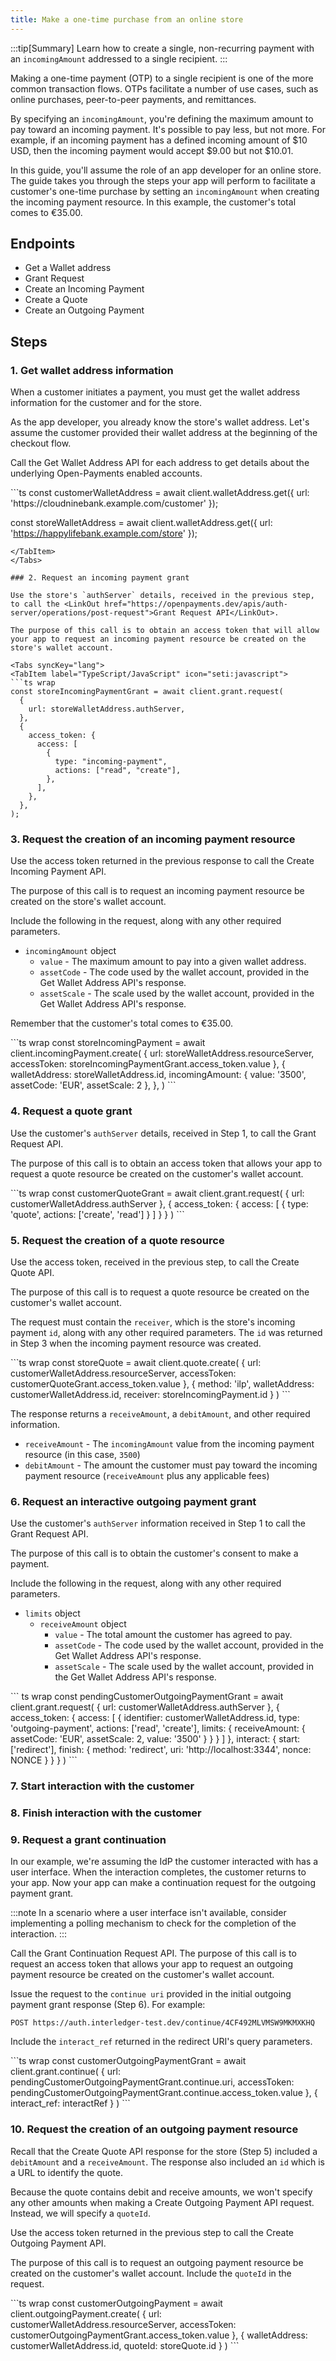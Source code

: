 ```yaml
---
title: Make a one-time purchase from an online store
---
```



:::tip[Summary]
Learn how to create a single, non-recurring payment with an `incomingAmount` addressed to a single recipient.
:::

Making a one-time payment (OTP) to a single recipient is one of the more common transaction flows. OTPs facilitate a number of use cases, such as online purchases, peer-to-peer payments, and remittances.

By specifying an `incomingAmount`, you're defining the maximum amount to pay toward an incoming payment. It's possible to pay less, but not more. For example, if an incoming payment has a defined incoming amount of $10 USD, then the incoming payment would accept $9.00 but not $10.01.

In this guide, you'll assume the role of an app developer for an online store. The guide takes you through the steps your app will perform to facilitate a customer's one-time purchase by setting an `incomingAmount` when creating the incoming payment resource. In this example, the customer's total comes to €35.00.

## Endpoints

- <LinkOut href='https://openpayments.dev/apis/wallet-address-server/operations/get-wallet-address/'>
    Get a Wallet address
  </LinkOut>
- <LinkOut href='https://openpayments.dev/apis/auth-server/operations/post-request/'>
    Grant Request
  </LinkOut>
- <LinkOut href='https://openpayments.dev/apis/resource-server/operations/create-incoming-payment/'>
    Create an Incoming Payment
  </LinkOut>
- <LinkOut href='https://openpayments.dev/apis/resource-server/operations/create-quote/'>
    Create a Quote
  </LinkOut>
- <LinkOut href='https://openpayments.dev/apis/resource-server/operations/create-outgoing-payment/'>
    Create an Outgoing Payment
  </LinkOut>

## Steps

### 1. Get wallet address information

When a customer initiates a payment, you must get the wallet address information for the customer and for the store.

As the app developer, you already know the store's wallet address. Let's assume the customer provided their wallet address at the beginning of the checkout flow.

Call the <LinkOut href="https://openpayments.dev/apis/wallet-address-server/operations/get-wallet-address">Get Wallet Address API</LinkOut> for each address to get details about the underlying Open-Payments enabled accounts.

<Tabs syncKey="lang">
<TabItem label="TypeScript/JavaScript" icon="seti:javascript">
```ts 
const customerWalletAddress = await client.walletAddress.get({
  url: 'https://cloudninebank.example.com/customer'
});

const storeWalletAddress = await client.walletAddress.get({
url: 'https://happylifebank.example.com/store'
});

````
</TabItem>
</Tabs>

### 2. Request an incoming payment grant

Use the store's `authServer` details, received in the previous step, to call the <LinkOut href="https://openpayments.dev/apis/auth-server/operations/post-request">Grant Request API</LinkOut>.

The purpose of this call is to obtain an access token that will allow your app to request an incoming payment resource be created on the store's wallet account.

<Tabs syncKey="lang">
<TabItem label="TypeScript/JavaScript" icon="seti:javascript">
```ts wrap
const storeIncomingPaymentGrant = await client.grant.request(
  {
    url: storeWalletAddress.authServer,
  },
  {
    access_token: {
      access: [
        {
          type: "incoming-payment",
          actions: ["read", "create"],
        },
      ],
    },
  },
);
````

</TabItem>
</Tabs>

### 3. Request the creation of an incoming payment resource

Use the access token returned in the previous response to call the <LinkOut href="https://openpayments.dev/apis/resource-server/operations/create-incoming-payment">Create Incoming Payment API</LinkOut>.

The purpose of this call is to request an incoming payment resource be created on the store's wallet account.

Include the following in the request, along with any other required parameters.

- `incomingAmount` object
  - `value` - The maximum amount to pay into a given wallet address.
  - `assetCode` - The code used by the wallet account, provided in the Get Wallet Address API's response.
  - `assetScale` - The scale used by the wallet account, provided in the Get Wallet Address API's response.

Remember that the customer's total comes to €35.00.

<Tabs syncKey="lang">
<TabItem label="TypeScript/JavaScript" icon="seti:javascript">
```ts wrap
const storeIncomingPayment = await client.incomingPayment.create(
  {
    url: storeWalletAddress.resourceServer,
    accessToken: storeIncomingPaymentGrant.access_token.value
  },
  {
    walletAddress: storeWalletAddress.id,
    incomingAmount: {
      value: '3500',
      assetCode: 'EUR',
      assetScale: 2
    },
  },
)
```
</TabItem>
</Tabs>

### 4. Request a quote grant

Use the customer's `authServer` details, received in Step 1, to call the <LinkOut href="https://openpayments.dev/apis/auth-server/operations/post-request">Grant Request API</LinkOut>.

The purpose of this call is to obtain an access token that allows your app to request a quote resource be created on the customer's wallet account.

<Tabs syncKey="lang">
<TabItem label="TypeScript/JavaScript" icon="seti:javascript">
```ts wrap
const customerQuoteGrant = await client.grant.request(
  {
    url: customerWalletAddress.authServer
  },
  {
    access_token: {
      access: [
        {
          type: 'quote',
          actions: ['create', 'read']
        }
      ]
    }
  }
)
```
</TabItem>
</Tabs>

### 5. Request the creation of a quote resource

Use the access token, received in the previous step, to call the <LinkOut href="https://openpayments.dev/apis/resource-server/operations/create-quote">Create Quote API</LinkOut>.

The purpose of this call is to request a quote resource be created on the customer's wallet account.

The request must contain the `receiver`, which is the store's incoming payment `id`, along with any other required parameters. The `id` was returned in Step 3 when the incoming payment resource was created.

<Tabs syncKey="lang">
<TabItem label='TypeScript/JavaScript' icon='seti:javascript'>
```ts wrap
const storeQuote = await client.quote.create(
  {
    url: customerWalletAddress.resourceServer,
    accessToken: customerQuoteGrant.access_token.value
  },
  {
    method: 'ilp',
    walletAddress: customerWalletAddress.id,
    receiver: storeIncomingPayment.id
  }
)
```
</TabItem>
</Tabs>

The response returns a `receiveAmount`, a `debitAmount`, and other required information.

- `receiveAmount` - The `incomingAmount` value from the incoming payment resource (in this case, `3500`)
- `debitAmount` - The amount the customer must pay toward the incoming payment resource (`receiveAmount` plus any applicable fees)

### 6. Request an interactive outgoing payment grant

Use the customer's `authServer` information received in Step 1 to call the <LinkOut href="https://openpayments.dev/apis/auth-server/operations/post-request">Grant Request API</LinkOut>.

The purpose of this call is to obtain the customer's consent to make a payment.

<InteractionReq />

Include the following in the request, along with any other required parameters.

- `limits` object
  - `receiveAmount` object
    - `value` - The total amount the customer has agreed to pay.
    - `assetCode` - The code used by the wallet account, provided in the Get Wallet Address API's response.
    - `assetScale` - The scale used by the wallet account, provided in the Get Wallet Address API's response.

<Tabs syncKey="lang">
<TabItem label="TypeScript/JavaScript" icon="seti:javascript">
``` ts wrap
const pendingCustomerOutgoingPaymentGrant = await client.grant.request(
  {
    url: customerWalletAddress.authServer
  },
  {
    access_token: {
      access: [
        {
          identifier: customerWalletAddress.id,
          type: 'outgoing-payment',
          actions: ['read', 'create'],
          limits: {
            receiveAmount: {
              assetCode: 'EUR',
              assetScale: 2,
              value: '3500'
            }
          }
        }
      ]
    },
    interact: {
      start: ['redirect'],
      finish: {
        method: 'redirect',
        uri: 'http://localhost:3344',
        nonce: NONCE
      }
    }
  }
)
```
</TabItem>
</Tabs>

### 7. Start interaction with the customer

<StartInteraction />

### 8. Finish interaction with the customer

<FinishInteraction />

### 9. Request a grant continuation

In our example, we're assuming the IdP the customer interacted with has a user interface. When the interaction completes, the customer returns to your app. Now your app can make a continuation request for the outgoing payment grant.

:::note
In a scenario where a user interface isn't available, consider implementing a polling mechanism to check for the completion of the interaction.
:::

Call the <LinkOut href="https://openpayments.dev/apis/auth-server/operations/post-continue">Grant Continuation Request API</LinkOut>. The purpose of this call is to request an access token that allows your app to request an outgoing payment resource be created on the customer's wallet account.

Issue the request to the `continue uri` provided in the initial outgoing payment grant response (Step 6). For example:

`POST https://auth.interledger-test.dev/continue/4CF492MLVMSW9MKMXKHQ`

Include the `interact_ref` returned in the redirect URI's query parameters.

<Tabs syncKey="lang">
<TabItem label='TypeScript/JavaScript' icon='seti:javascript'>
```ts wrap
const customerOutgoingPaymentGrant = await client.grant.continue(
  {
    url: pendingCustomerOutgoingPaymentGrant.continue.uri,
    accessToken: pendingCustomerOutgoingPaymentGrant.continue.access_token.value
  },
  {
    interact_ref: interactRef
  }
)
```
</TabItem>
</Tabs>

### 10. Request the creation of an outgoing payment resource

Recall that the Create Quote API response for the store (Step 5) included a `debitAmount` and a `receiveAmount`. The response also included an `id` which is a URL to identify the quote.

Because the quote contains debit and receive amounts, we won't specify any other amounts when making a Create Outgoing Payment API request. Instead, we will specify a `quoteId`.

Use the access token returned in the previous step to call the <LinkOut href="https://openpayments.dev/apis/resource-server/operations/create-outgoing-payment">Create Outgoing Payment API</LinkOut>.

The purpose of this call is to request an outgoing payment resource be created on the customer's wallet account. Include the `quoteId` in the request.

<Tabs syncKey="lang">
<TabItem label='TypeScript/JavaScript' icon='seti:javascript'>
```ts wrap
const customerOutgoingPayment = await client.outgoingPayment.create(
  {
    url: customerWalletAddress.resourceServer,
    accessToken: customerOutgoingPaymentGrant.access_token.value
  },
  {
    walletAddress: customerWalletAddress.id,
    quoteId: storeQuote.id
  }
)
```
</TabItem>
</Tabs>
